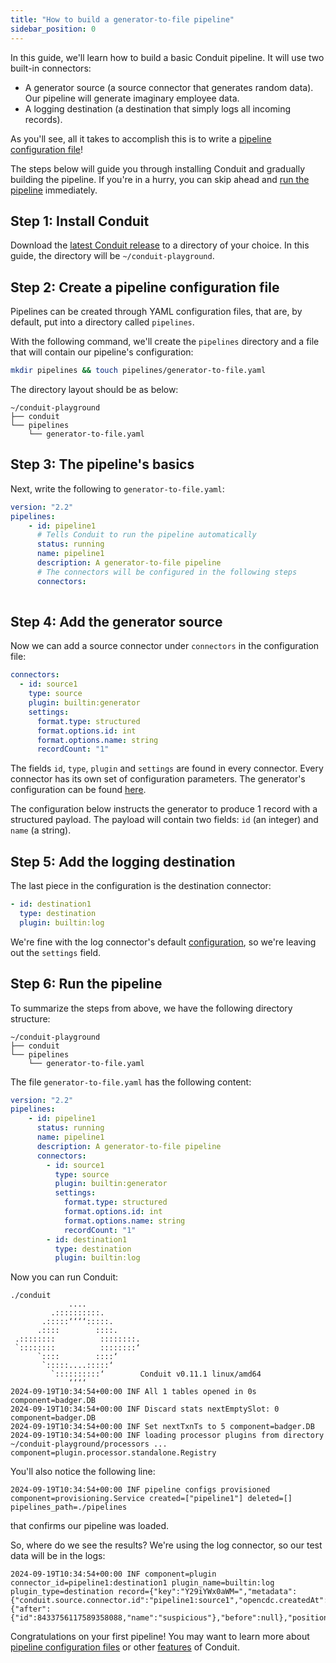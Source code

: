 ```yaml
---
title: "How to build a generator-to-file pipeline"
sidebar_position: 0
---
```


In this guide, we'll learn how to build a basic Conduit pipeline. It will use
two built-in connectors:

- A generator source (a source connector that generates random data). Our
  pipeline will generate imaginary employee data.
- A logging destination (a destination that simply logs all incoming records).

As you'll see, all it takes to accomplish this is to write
a [pipeline configuration file](/docs/pipeline-configuration-files/getting-started)!

The steps below will guide you through installing Conduit and gradually building
the pipeline. If you're in a hurry, you can skip ahead
and [run the pipeline](#step-6-run-the-pipeline) immediately.

## Step 1: Install Conduit

Download
the [latest Conduit release](https://github.com/ConduitIO/conduit/releases/latest)
to a directory of your choice. In this guide, the directory will be
`~/conduit-playground`.

## Step 2: Create a pipeline configuration file

Pipelines can be created through YAML configuration files, that are, by default, put into a directory called `pipelines`.

With the following command, we'll create the `pipelines` directory and a file that will contain our pipeline's configuration:

```bash
mkdir pipelines && touch pipelines/generator-to-file.yaml
```
The directory layout should be as below:

```console
~/conduit-playground
├── conduit
└── pipelines
    └── generator-to-file.yaml
```


## Step 3: The pipeline's basics

Next, write the following to `generator-to-file.yaml`:

```yaml
version: "2.2"
pipelines:
    - id: pipeline1
      # Tells Conduit to run the pipeline automatically
      status: running
      name: pipeline1
      description: A generator-to-file pipeline
      # The connectors will be configured in the following steps
      connectors:
        
```

## Step 4: Add the generator source

Now we can add a source connector under `connectors` in the configuration file:

```yaml
connectors:
  - id: source1
    type: source
    plugin: builtin:generator
    settings:
      format.type: structured
      format.options.id: int
      format.options.name: string
      recordCount: "1"
```

The fields `id`, `type`, `plugin` and `settings` are found in every connector.
Every connector has its own set of configuration parameters. The generator's
configuration can be
found [here](https://github.com/ConduitIO/conduit-connector-generator?tab=readme-ov-file#configuration).

The configuration below instructs the generator to produce 1 record with a
structured payload. The payload will contain two fields: `id` (an integer) and
`name` (a string).

## Step 5: Add the logging destination

The last piece in the configuration is the destination connector:

```yaml
- id: destination1
  type: destination
  plugin: builtin:log
```

We're fine with the log connector's
default [configuration](https://github.com/ConduitIO/conduit-connector-log?tab=readme-ov-file#configuration),
so we're leaving out the `settings` field.

## Step 6: Run the pipeline

To summarize the steps from above, we have the following directory structure:

```console
~/conduit-playground
├── conduit
└── pipelines
    └── generator-to-file.yaml
```

The file `generator-to-file.yaml` has the following content:

```yaml
version: "2.2"
pipelines:
    - id: pipeline1
      status: running
      name: pipeline1
      description: A generator-to-file pipeline
      connectors:
        - id: source1
          type: source
          plugin: builtin:generator
          settings:
            format.type: structured
            format.options.id: int
            format.options.name: string
            recordCount: "1"
        - id: destination1
          type: destination
          plugin: builtin:log
```

Now you can run Conduit:

```shell
./conduit
             ....
         .::::::::::.
       .:::::‘‘‘‘:::::.
      .::::        ::::.
 .::::::::          ::::::::.
 `::::::::          ::::::::‘
      `::::        ::::‘
       `:::::....:::::‘
         `::::::::::‘        Conduit v0.11.1 linux/amd64
             ‘‘‘‘
2024-09-19T10:34:54+00:00 INF All 1 tables opened in 0s component=badger.DB
2024-09-19T10:34:54+00:00 INF Discard stats nextEmptySlot: 0 component=badger.DB
2024-09-19T10:34:54+00:00 INF Set nextTxnTs to 5 component=badger.DB
2024-09-19T10:34:54+00:00 INF loading processor plugins from directory ~/conduit-playground/processors ... component=plugin.processor.standalone.Registry
```

You'll also notice the following line:

```console
2024-09-19T10:34:54+00:00 INF pipeline configs provisioned component=provisioning.Service created=["pipeline1"] deleted=[] pipelines_path=./pipelines
```

that confirms our pipeline was loaded.

So, where do we see the results? We're using the log connector, so our test data will be in the logs:

```console
2024-09-19T10:34:54+00:00 INF component=plugin connector_id=pipeline1:destination1 plugin_name=builtin:log plugin_type=destination record={"key":"Y29iYWx0aWM=","metadata":{"conduit.source.connector.id":"pipeline1:source1","opencdc.createdAt":"1726734894822378094","opencdc.payload.schema.subject":"pipeline1:source1:payload","opencdc.payload.schema.version":"1"},"operation":"create","payload":{"after":{"id":8433756117589358088,"name":"suspicious"},"before":null},"position":"MQ=="}
```

Congratulations on your first pipeline! You may want to learn more
about [pipeline configuration files](/docs/pipeline-configuration-files/getting-started)
or other [features](/docs/features) of Conduit.